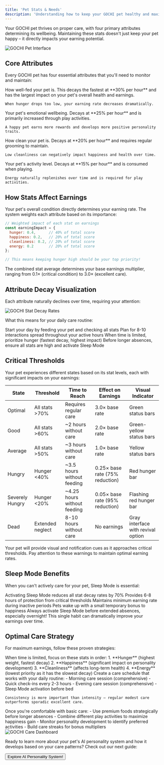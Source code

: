 ```yaml
---
title: 'Pet Stats & Needs'
description: 'Understanding how to keep your GOCHI pet healthy and maximize your rewards'
---
```


Your GOCHI pet thrives on proper care, with four primary attributes determining its wellbeing. Maintaining these stats doesn't just keep your pet happy – it directly impacts your earning potential.

<Frame caption="All pet statistics are clearly visible in the main interface">
  <img src="/images/pet-interface.png" alt="GOCHI Pet Interface" />
</Frame>

## Core Attributes

Every GOCHI pet has four essential attributes that you'll need to monitor and maintain:

<CardGroup cols={2}>
  <Card title="Hunger" icon="bowl-food">
    How well-fed your pet is. This decays the fastest at **30% per hour** and has the largest impact on your pet's overall health and earnings.
    
    When hunger drops too low, your earning rate decreases dramatically.
  </Card>
  <Card title="Happiness" icon="face-smile">
    Your pet's emotional wellbeing. Decays at **25% per hour** and is primarily increased through play activities.
    
    A happy pet earns more rewards and develops more positive personality traits.
  </Card>
  <Card title="Cleanliness" icon="shower">
    How clean your pet is. Decays at **20% per hour** and requires regular grooming to maintain.
    
    Low cleanliness can negatively impact happiness and health over time.
  </Card>
  <Card title="Energy" icon="bolt">
    Your pet's activity level. Decays at **15% per hour** and is consumed when playing.
    
    Energy naturally replenishes over time and is required for play activities.
  </Card>
</CardGroup>

## How Stats Affect Earnings

Your pet's overall condition directly determines your earning rate. The system weights each attribute based on its importance:

```javascript
// Weighted impact of each stat on earnings
const earningImpact = {
  hunger: 0.4,      // 40% of total score
  happiness: 0.2,   // 20% of total score
  cleanliness: 0.2, // 20% of total score
  energy: 0.2       // 20% of total score
};

// This means keeping hunger high should be your top priority!
```

The combined stat average determines your base earnings multiplier, ranging from 0.1× (critical condition) to 3.0× (excellent care).

## Attribute Decay Visualization

Each attribute naturally declines over time, requiring your attention:

<Frame caption="Stat decay rates visualized over a 10-hour period">
  <img src="/images/stat-decay.png" alt="GOCHI Stat Decay Rates" />
</Frame>

What this means for your daily care routine:

<Steps>
  <Step title="Morning Care">
    Start your day by feeding your pet and checking all stats
  </Step>
  <Step title="Regular Check-ins">
    Plan for 8-10 interactions spread throughout your active hours
  </Step>
  <Step title="Priority Check">
    When time is limited, prioritize hunger (fastest decay, highest impact)
  </Step>
  <Step title="Evening Ritual">
    Before longer absences, ensure all stats are high and activate Sleep Mode
  </Step>
</Steps>

## Critical Thresholds

Your pet experiences different states based on its stat levels, each with significant impacts on your earnings:

| State | Threshold | Time to Reach | Effect on Earnings | Visual Indicator |
|-------|-----------|---------------|-------------------|------------------|
| Optimal | All stats >70% | Requires regular care | 3.0× base rate | Green status bars |
| Good | All stats >60% | ~2 hours without care | 2.0× base rate | Green-yellow status bars |
| Average | All stats >50% | ~3 hours without care | 1.0× base rate | Yellow status bars |
| Hungry | Hunger <40% | ~3.5 hours without feeding | 0.25× base rate (75% reduction) | Red hunger bar |
| Severely Hungry | Hunger <20% | ~4.25 hours without feeding | 0.05× base rate (95% reduction) | Flashing red hunger bar |
| Dead | Extended neglect | 8-10 hours without care | No earnings | Gray interface with revival option |

<Note>
Your pet will provide visual and notification cues as it approaches critical thresholds. Pay attention to these warnings to maintain optimal earning rates.
</Note>

## Sleep Mode Benefits

When you can't actively care for your pet, Sleep Mode is essential:

<CardGroup cols={2}>
  <Card title="Reduced Decay" icon="moon">
    Activating Sleep Mode reduces all stat decay rates by 70%
  </Card>
  <Card title="Protection Period" icon="shield-halved">
    Provides 6-8 hours of protection from critical thresholds
  </Card>
  <Card title="Earning Safeguard" icon="sack-dollar">
    Maintains minimum earning rate during inactive periods
  </Card>
  <Card title="Wake-up Boost" icon="sun">
    Pets wake up with a small temporary bonus to happiness
  </Card>
</CardGroup>

<Warning>
Always activate Sleep Mode before extended absences, especially overnight! This single habit can dramatically improve your earnings over time.
</Warning>

## Optimal Care Strategy

For maximum earnings, follow these proven strategies:

<AccordionGroup>
  <Accordion title="Stat Prioritization">
    When time is limited, focus on these stats in order:
    1. **Hunger** (highest weight, fastest decay)
    2. **Happiness** (significant impact on personality development)
    3. **Cleanliness** (affects long-term health)
    4. **Energy** (lowest priority as it has the slowest decay)
  </Accordion>
  
  <Accordion title="Interaction Timing">
    Create a care schedule that works with your daily routine:
    - Morning care session (comprehensive)
    - Quick check-ins every 2-3 hours
    - Evening care session (comprehensive)
    - Sleep Mode activation before bed
    
    Consistency is more important than intensity – regular modest care outperforms sporadic excellent care.
  </Accordion>
  
  <Accordion title="Advanced Techniques">
    Once you're comfortable with basic care:
    - Use premium foods strategically before longer absences
    - Combine different play activities to maximize happiness gain
    - Monitor personality development to identify preferred activities
    - Build care streaks for bonus multipliers
  </Accordion>
</AccordionGroup>

<Frame caption="Pet care dashboard showing optimal stat management">
  <img src="/images/pet-care-dashboard.png" alt="GOCHI Care Dashboard" />
</Frame>

Ready to learn more about your pet's AI personality system and how it develops based on your care patterns? Check out our next guide:

<div className="mt-8">
  <Button
    href="/AI-Personality"
    size="lg"
    variant="primary"
    rightIcon="arrow-right"
  >
    Explore AI Personality System!
  </Button>
</div>